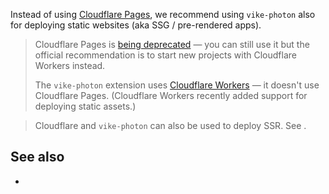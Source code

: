 
Instead of using [Cloudflare Pages](https://pages.cloudflare.com), we recommend <Link href="/cloudflare">using `vike-photon`</Link> also for deploying static websites (aka <Link href="/pre-rendering#ssg">SSG / pre-rendered apps</Link>).

> Cloudflare Pages is [being deprecated](https://blog.cloudflare.com/full-stack-development-on-cloudflare-workers/#start-with-workers) — you can still use it but the official recommendation is to start new projects with Cloudflare Workers instead.
>
> The `vike-photon` extension uses [Cloudflare Workers](https://workers.cloudflare.com) — it doesn't use Cloudflare Pages. (Cloudflare Workers recently added support for deploying static assets.)

> Cloudflare and `vike-photon` can also be used to deploy <Link href="/ssr">SSR</Link>. See <Link href="/cloudflare" />.

## See also

- <Link href="/cloudflare" />
